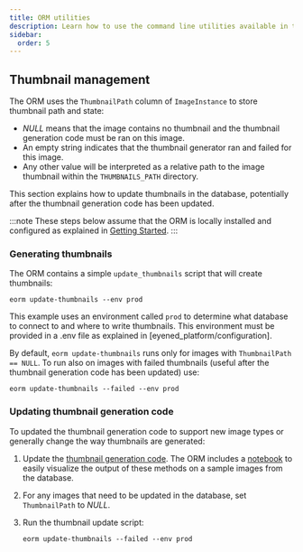 ```yaml
---
title: ORM utilities
description: Learn how to use the command line utilities available in the ORM
sidebar:
  order: 5
---
```


## Thumbnail management

The ORM uses the `ThumbnailPath` column of `ImageInstance` to store thumbnail path and state:

- *NULL* means that the image contains no thumbnail and the thumbnail generation code must be ran on this image. 
- An empty string indicates that the thumbnail generator ran and failed for this image.
- Any other value will be interpreted as a relative path to the image thumbnail within the `THUMBNAILS_PATH` directory.

This section explains how to update thumbnails in the database, potentially after the thumbnail generation code has been updated.

:::note
These steps below assume that the ORM is locally installed and configured as explained in [Getting Started](eyened_platform/getting_started).
:::

### Generating thumbnails

The ORM contains a simple `update_thumbnails` script that will create thumbnails:

```
eorm update-thumbnails --env prod
```

This example uses an environment called `prod` to determine what database to connect to and where to write thumbnails. This environment must be provided in a .env file as explained in [eyened_platform/configuration].

By default, `eorm update-thumbnails` runs only for images with `ThumbnailPath == NULL`. To run also on images with failed thumbnails (useful after the thumbnail generation code has been updated) use:

```
eorm update-thumbnails --failed --env prod
```

### Updating thumbnail generation code

To updated the thumbnail generation code to support new image types or generally change the way thumbnails are generated:



1. Update the [thumbnail generation code](https://github.com/Eyened/eyened-platform/blob/main/orm/eyened_orm/importer/thumbnails.py). The ORM includes a [notebook](https://github.com/Eyened/eyened-platform/blob/main/orm/notebooks/test_thumbnail_generator.ipynb) to easily visualize the output of these methods on a sample images from the database.
3. For any images that need to be updated in the database, set `ThumbnailPath` to *NULL*.
4. Run the thumbnail update script:

    ```
    eorm update-thumbnails --failed --env prod
    ```